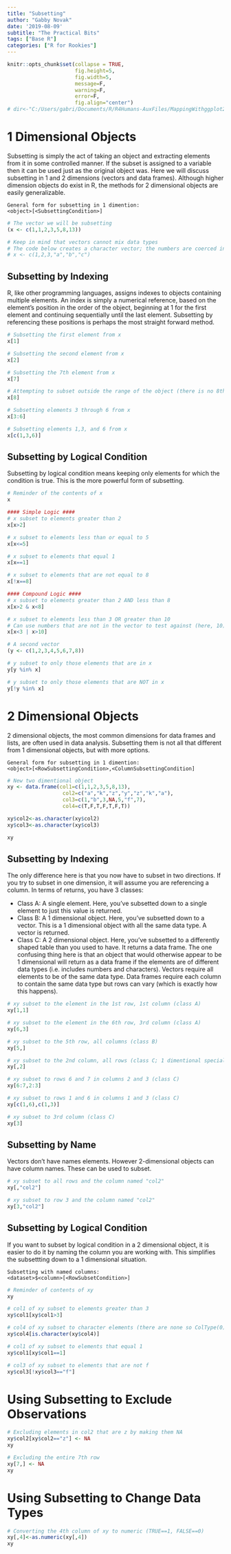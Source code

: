 ```yaml
---
title: "Subsetting"
author: "Gabby Novak"
date: '2019-08-09'
subtitle: "The Practical Bits"
tags: ["Base R"]
categories: ["R for Rookies"]
---
```


```r
knitr::opts_chunk$set(collapse = TRUE, 
                      fig.height=5, 
                      fig.width=5,
                      message=F,
                      warning=F,
                      error=F,
                      fig.align="center")
# dir<-"C:/Users/gabri/Documents/R/R4Humans-AuxFiles/MappingWithggplot2"
```

# 1 Dimensional Objects

Subsetting is simply the act of taking an object and extracting elements from it in some controlled manner. If the subset is assigned to a variable then it can be used just as the original object was. Here we will discuss subsetting in 1 and 2 dimensions (vectors and data frames). Although higher dimension objects do exist in R, the methods for 2 dimensional objects are easily generalizable.

```
General form for subsetting in 1 dimention:
<object>[<SubsettingCondition>]
```

```r
# The vector we will be subsetting
(x <- c(1,1,2,3,5,8,13))

# Keep in mind that vectors cannot mix data types
# The code below creates a character vector; the numbers are coerced into characters
# x <- c(1,2,3,"a","b","c")
```

## Subsetting by Indexing

R, like other programming languages, assigns indexes to objects containing multiple elements. An index is simply a numerical reference, based on the element's position in the order of the object, beginning at 1 for the first element and continuing sequentially until the last element. Subsetting by referencing these positions is perhaps the most straight forward method.

```r
# Subsetting the first element from x
x[1]

# Subsetting the second element from x
x[2]

# Subsetting the 7th element from x
x[7]

# Attempting to subset outside the range of the object (there is no 8th element in x) returns NA
x[8]

# Subsetting elements 3 through 6 from x
x[3:6]

# Subsetting elements 1,3, and 6 from x
x[c(1,3,6)]
```

## Subsetting by Logical Condition

Subsetting by logical condition means keeping only elements for which the condition is true. This is the more powerful form of subsetting. 

```r
# Reminder of the contents of x
x

#### Simple Logic ####
# x subset to elements greater than 2
x[x>2]

# x subset to elements less than or equal to 5
x[x<=5]

# x subset to elements that equal 1
x[x==1]

# x subset to elements that are not equal to 8
x[!x==8]

#### Compound Logic ####
# x subset to elements greater than 2 AND less than 8
x[x>2 & x<8]

# x subset to elements less than 3 OR greater than 10
# Can use numbers that are not in the vector to test against (here, 10)
x[x<3 | x>10]

# A second vector
(y <- c(1,2,3,4,5,6,7,8))

# y subset to only those elements that are in x
y[y %in% x]

# y subset to only those elements that are NOT in x
y[!y %in% x]
```

# 2 Dimensional Objects

2 dimensional objects, the most common dimensions for data frames and lists, are often used in data analysis. Subsetting them is not all that different from 1 dimensional objects, but with more options.

```
General form for subsetting in 1 dimention:
<object>[<RowSubsettingCondition>,<ColumnSubsettingCondition]
```

```r
# New two dimentional object
xy <- data.frame(col1=c(1,1,2,3,5,8,13),
                  col2=c("a","k","z","y","z","k","a"),
                  col3=c(1,"b",3,NA,5,"f",7),
                  col4=c(T,F,T,F,T,F,T))
```
```r
xy$col2<-as.character(xy$col2)
xy$col3<-as.character(xy$col3)
```

```r
xy
```

## Subsetting by Indexing

The only difference here is that you now have to subset in two directions. If you try to subset in one dimension, it will assume you are referencing a column. In terms of returns, you have 3 classes:

- Class A: A single element. Here, you've subsetted down to a single element to just this value is returned.
- Class B: A 1 dimensional object. Here, you've subsetted down to a vector. This is a 1 dimensional object with all the same data type. A vector is returned.
- Class C: A 2 dimensional object. Here, you've subsetted to a differently shaped table than you used to have. It returns a data frame. The one confusing thing here is that an object that would otherwise appear to be 1 dimensional will return as a data frame if the elements are of different data types (i.e. includes numbers and characters). Vectors require all elements to be of the same data type. Data frames require each column to contain the same data type but rows can vary (which is exactly how this happens).

```r
# xy subset to the element in the 1st row, 1st column (class A)
xy[1,1]

# xy subset to the element in the 6th row, 3rd column (class A)
xy[6,3]

# xy subset to the 5th row, all columns (class B)
xy[5,]

# xy subset to the 2nd column, all rows (class C; 1 dimentional special case)
xy[,2]

# xy subset to rows 6 and 7 in columns 2 and 3 (class C)
xy[6:7,2:3]

# xy subset to rows 1 and 6 in columns 1 and 3 (class C)
xy[c(1,6),c(1,3)]

# xy subset to 3rd column (class C)
xy[3]
```

## Subsetting by Name

Vectors don't have names elements. However 2-dimensional objects can have column names. These can be used to subset.

```r
# xy subset to all rows and the column named "col2"
xy[,"col2"]

# xy subset to row 3 and the column named "col2"
xy[3,"col2"]
```

## Subsetting by Logical Condition

If you want to subset by logical condition in a 2 dimensional object, it is easier to do it by naming the column you are working with. This simplifies the subsettting down to a 1 dimensional situation. 

```
Subsetting with named columns:
<dataset>$<column>[<RowSubsetCondition>]
```

```r
# Reminder of contents of xy
xy

# col1 of xy subset to elements greater than 3
xy$col1[xy$col1>3]

# col4 of xy subset to character elements (there are none so ColType(0) is returned)
xy$col4[is.character(xy$col4)]

# col1 of xy subset to elements that equal 1
xy$col1[xy$col1==1]

# col3 of xy subset to elements that are not f
xy$col3[!xy$col3=="f"]

```

# Using Subsetting to Exclude Observations

```r
# Excluding elements in col2 that are z by making them NA
xy$col2[xy$col2=="z"] <- NA
xy

# Excluding the entire 7th row
xy[7,] <- NA
xy
```

# Using Subsetting to Change Data Types

```r
# Converting the 4th column of xy to numeric (TRUE==1, FALSE==0)
xy[,4]<-as.numeric(xy[,4])
xy
```


